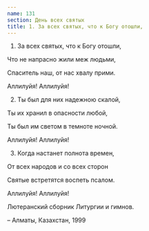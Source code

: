 ```yaml
---
name: 131
section: День всех святых
title: 1. За всех святых, что к Богу отошли,
---
```

1. За всех святых, что к Богу отошли,

Что не напрасно жили меж людьми,

Спаситель наш, от нас хвалу прими.

Аллилуйя! Аллилуйя!


2. Ты был для них надежною скалой,

Ты их хранил в опасности любой,

Ты был им светом в темноте ночной.

Аллилуйя! Аллилуйя!


3. Когда настанет полнота времен,

От всех народов и со всех сторон

Святые встретятся воспеть псалом.

Аллилуйя! Аллилуйя!


Лютеранский сборник Литургии и гимнов.

– Алматы, Казахстан, 1999
